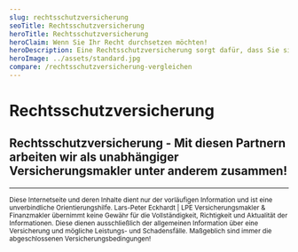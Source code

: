 ```yaml
---
slug: rechtsschutzversicherung
seoTitle: Rechtsschutzversicherung
heroTitle: Rechtsschutzversicherung
heroClaim: Wenn Sie Ihr Recht durchsetzen möchten!
heroDescription: Eine Rechtsschutzversicherung sorgt dafür, dass Sie sich vor den finanziellen Risiken eine Rechtsstreits schützen können.
heroImage: ../assets/standard.jpg
compare: /rechtsschutzversicherung-vergleichen
---
```


<ProvenExpert />

# Rechtsschutzversicherung












<ContactAndCompareBox />
<ProvenExpert />

## Rechtsschutzversicherung - Mit diesen Partnern arbeiten wir als unabhängiger Versicherungsmakler unter anderem zusammen!
<InsurancesBox title='Sachversicherungsgesellschaften'/>

---

<small>Diese Internetseite und deren Inhalte dient nur der vorläufigen Information und ist eine unverbindliche Orientierungshilfe. Lars-Peter Eckhardt | LPE Versicherungsmakler & Finanzmakler übernimmt keine Gewähr für die Vollständigkeit, Richtigkeit und Aktualität der Informationen. Diese dienen ausschließlich der allgemeinen Information über eine Versicherung und mögliche Leistungs- und Schadensfälle. Maßgeblich sind immer die abgeschlossenen Versicherungsbedingungen!</small>